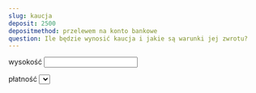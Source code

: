 ```yaml
---
slug: kaucja
deposit: 2500
depositmethod: przelewem na konto bankowe
question: Ile będzie wynosić kaucja i jakie są warunki jej zwrotu?
---
```


wysokość <input type="number" name="deposit" value={frontmatter.deposit} required step=".01" min="1" />

płatność 
<select name="depositmethod" required>
{paymentMethodEnum.map(m => <option value={m} selected={frontmatter.depositmethod === m}>{m}</option>)}
</select>